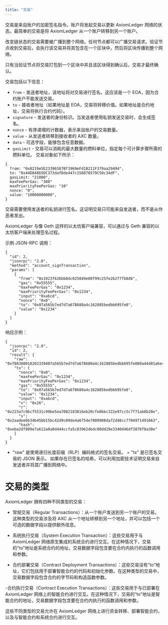 ```yaml
---
title: "交易"
---
```


交易是来自账户的加密签名指令。账户将发起交易以更新 AxiomLedger 网络的状态。最简单的交易是将 AxiomLedger 从一个账户转移到另一个账户。

改变链状态的交易需要被广播到整个网络。任何节点都可以广播交易请求。验证节点收到交易后，会执行该交易并将其包含在一个区块中，然后将区块传播到整个网络。

只有当验证节点将交易打包到一个区块中并且该区块得到确认后，交易才最终确认。

交易包括以下信息：

- `from` - 发送者地址，该地址将对交易进行签名。这应该是一个 EOA，因为合约账户不能发送交易。
- `to` - 接收者地址（如果地址是 EOA，交易将转移价值。如果地址是合约地址，交易将执行合约代码）。
- `signature` - 发送者的身份标识。当发送者使用私钥发送交易时，会生成签名。
- `nonce` - 有序递增的计数器，表示来自账户的交易数量。
- `value` - 从发送者转移到接收者的 AXC 数量。
- `data` - 可选字段，能够包含任意数据。
- `gasLimit` - 交易可以消耗的最大数量的燃料单位，指定每个可计算步骤所需的燃料单位。
  交易对象如下所示：

```
{
  from: "0x8219e5E23396587Bf1969eFd1B211F379aa29494",
  to: "0x44D848b5DC373dafDde447c158876579C50c34dF",
  gasLimit: "21000",
  maxFeePerGas: "300"
  maxPriorityFeePerGas: "10"
  nonce: "0",
  value: "10000000000",
}
```

交易需要使用发送者的私钥进行签名。这证明交易只可能来自发送者，而不是从作恶者发出。

AxiomLedger 与像 Geth 这样的以太坊客户端兼容，可以通过与 Geth 兼容的以太坊客户端来处理签名过程。

示例 JSON-RPC 调用：

```
{
  "id": 2,
  "jsonrpc": "2.0",
  "method": "account_signTransaction",
  "params": [
    {
      "from": "0x1923f626bb8dc025849e00f99c25fe2b2f7fb0db",
      "gas": "0x55555",
      "maxFeePerGas": "0x1234",
      "maxPriorityFeePerGas": "0x1234",
      "input": "0xabcd",
      "nonce": "0x0",
      "to": "0x07a565b7ed7d7a678680a4c162885bedbb695fe0",
      "value": "0x1234"
    }
  ]
}
```

响应示例：

```
{
  "jsonrpc": "2.0",
  "id": 2,
  "result": {
    "raw": "0xf88380018203339407a565b7ed7d7a678680a4c162885bedbb695fe080a44401a6e4000000000000000000000000000000000000000000000000000000000000001226a0223a7c9bcf5531c99be5ea7082183816eb20cfe0bbc322e97cc5c7f71ab8b20ea02aadee6b34b45bb15bc42d9c09de4a6754e7000908da72d48cc7704971491663",
    "tx": {
      "nonce": "0x0",
      "maxFeePerGas": "0x1234",
      "maxPriorityFeePerGas": "0x1234",
      "gas": "0x55555",
      "to": "0x07a565b7ed7d7a678680a4c162885bedbb695fe0",
      "value": "0x1234",
      "input": "0xabcd",
      "v": "0x26",
      "r": "0x223a7c9bcf5531c99be5ea7082183816eb20cfe0bbc322e97cc5c7f71ab8b20e",
      "s": "0x2aadee6b34b45bb15bc42d9c09de4a6754e7000908da72d48cc7704971491663",
      "hash": "0xeba2df809e7a612a0a0d444ccfa5c839624bdc00dd29e3340d46df3870f8a30e"
    }
  }
}
```

- "raw" 是使用递归长度前缀（RLP）编码格式的签名交易。
  = "tx" 是已签名交易的 JSON 表示。
  如果存在已签名的哈希，可以利用加密技术证明交易来自发送者并将其广播到网络中。

# 交易的类型

AxiomLedger 拥有四种不同类型的交易：

- 常规交易（Regular Transactions）：从一个账户发送到另一个账户的交易。这种类型的交易涉及将 AXC 从一个地址转移到另一个地址，并可以包括一个可选的数据字段以提供额外信息。

- 系统执行交易（System Execution Transaction）：这些交易用于与 AxiomLedger 网络原生集成的系统合约进行交互。在这种情况下，交易的“to”地址是系统合约的地址，交易数据字段包含要在合约内执行的函数调用和参数。

- 合约部署交易（Contract Deployment Transactions）：这些交易没有“to”地址，它们包括用于部署智能合约的代码和初始化参数。在这种类型的交易中，交易数据字段包含合约的字节码和构造函数参数。

-合约执行交易（Contract Execution Transactions）：这些交易用于与已部署在 AxiomLedger 网络上的智能合约进行交互。在这种情况下，交易的“to”地址是智能合约的地址，交易数据字段包含要在合约内执行的函数调用和参数。

这些不同类型的交易允许在 AxiomLedger 网络上进行资金转移、部署智能合约，以及与智能合约和系统合约进行交互。
